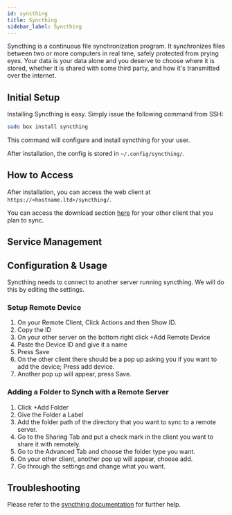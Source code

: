 ```yaml
---
id: syncthing
title: Syncthing
sidebar_label: Syncthing
---
```


Syncthing is a continuous file synchronization program. It synchronizes files between two or more computers in real time, safely protected from prying eyes. Your data is your data alone and you deserve to choose where it is stored, whether it is shared with some third party, and how it's transmitted over the internet.

## Initial Setup

Installing Syncthing is easy. Simply issue the following command from SSH:

```bash main
sudo box install syncthing
```
This command will configure and install syncthing for your user.

After installation, the config is stored in `~/.config/syncthing/`.

## How to Access

After installation, you can access the web client at `https://<hostname.ltd>/syncthing/`.

You can access the download section [here](https://syncthing.net/downloads/) for your other client that you plan to sync.

## Service Management


<SystemdTabs service="syncthing"/>

## Configuration & Usage

Syncthing needs to connect to another server running syncthing. We will do this by editing the settings. 

### Setup Remote Device
1. On your Remote Client, Click Actions and then Show ID.
2. Copy the ID
3. On your other server on the bottom right click +Add Remote Device
4. Paste the Device ID and give it a name
5. Press Save
6. On the other client there should be a pop up asking you if you want to add the device; Press add device.
7. Another pop up will appear, press Save.

### Adding a Folder to Synch with a Remote Server
1. Click +Add Folder
2. Give the Folder a Label
3. Add the folder path of the directory that you want to sync to a remote server.
4. Go to the Sharing Tab and put a check mark in the client you want to share it with remotely.
5. Go to the Advanced Tab and choose the folder type you want.
6. On your other client, another pop up will appear, choose add.
7. Go through the settings and change what you want.

## Troubleshooting


<Troubleshooting />

Please refer to the [syncthing documentation](https://docs.syncthing.net/intro/getting-started.html) for further help.

